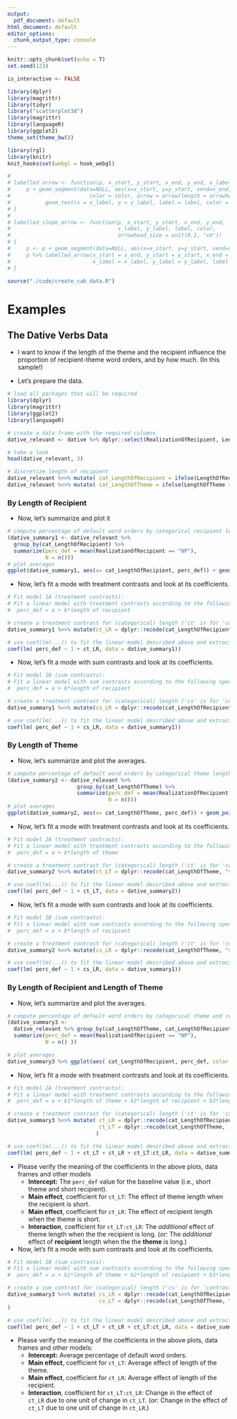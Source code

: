 ```yaml
---
output:
  pdf_document: default
html_document: default
editor_options: 
  chunk_output_type: console
---
```

  
```r
knitr::opts_chunk$set(echo = T)
set.seed(123)

is_interactive <- FALSE
```


```r

library(dplyr)
library(magrittr)
library(tidyr)
library("scatterplot3d")
library(magrittr)
library(languageR)
library(ggplot2)
theme_set(theme_bw())

library(rgl)
library(knitr)
knit_hooks$set(webgl = hook_webgl)

# 
# labelled_arrow <- function(p, x_start, y_start, x_end, y_end, x_label, y_label, label, color, arrowhead_size = unit(0.2, "cm")) {
#     p + geom_segment(data=NULL, aes(x=x_start, y=y_start, xend=x_end, yend=y_end), 
#                         color = color, arrow = arrow(length = arrowhead_size), size = 1) + 
#           geom_text(x = x_label, y = y_label, label = label, color = color)
# }
# 
# labelled_slope_arrow <- function(p, x_start, y_start, x_end, y_end, 
#                                  x_label, y_label, label, color, 
#                                  arrowhead_size = unit(0.2, "cm"))
# {
#     p <- p + geom_segment(data=NULL, aes(x=x_start, y=y_start, xend=x_end, yend=y_start), color = color, size = 1)
#     p %>% labelled_arrow(x_start = x_end, y_start = y_start, x_end = x_end, y_end = y_end, 
#                          x_label = x_label, y_label = y_label, label = label, color = color)
# }

source("./code/create_cab_data.R")

```



# Examples

## The Dative Verbs Data

- I want to know if the length of the theme and the recipient influence the proportion of recipient-theme word orders, and by how much. (In this sample!)

- Let's prepare the data.
```r

# load all packages that will be required
library(dplyr)
library(magrittr)
library(ggplot2)
library(languageR)

# create a data frame with the required columns 
dative_relevant <- dative %>% dplyr::select(RealizationOfRecipient, LengthOfRecipient, LengthOfTheme)

# take a look
head(dative_relevant, 3)

# discretize length of recipient 
dative_relevant %<>% mutate( cat_LengthOfRecipient = ifelse(LengthOfRecipient > median(LengthOfRecipient) , "long", "short") %>% as.factor() )
dative_relevant %<>% mutate( cat_LengthOfTheme = ifelse(LengthOfTheme > median(LengthOfTheme) , "long", "short") %>% as.factor() )

```



### By Length of Recipient

- Now, let's summarize and plot it
```r
# compute percentage of default word orders by categorical recipient length
(dative_summary1 <- dative_relevant %>% 
  group_by(cat_LengthOfRecipient) %>% 
  summarize(perc_def = mean(RealizationOfRecipient == "NP"), 
            N = n()))
# plot averages
ggplot(dative_summary1, aes(x= cat_LengthOfRecipient, perc_def)) + geom_point()
```

- Now, let's fit a mode with treatment contrasts and look at its coefficients.
```r
# Fit model 1A (treatment contrasts):
# Fit a linear model with treatment contrasts according to the following specification:
#  perc_def = a + b*length of recipient 

# create a treatment contrast for (categorical) length ('ct' is for 'contrast, treatment')
dative_summary1 %<>% mutate(ct_LR = dplyr::recode(cat_LengthOfRecipient, "short"=0, "long"=1))

# use coef(lm(...)) to fit the linear model described above and extract its coefficients
coef(lm( perc_def ~ 1 + ct_LR, data = dative_summary1))
```

- Now, let's fit a mode with sum contrasts and look at its coefficients.
```r
# Fit model 1B (sum contrasts):
# Fit a linear model with sum contrasts according to the following specification:
#  perc_def = a + b*length of recipient 

# create a treatment contrast for (categorical) length ('cs' is for 'contrast, sum')
dative_summary1 %<>% mutate(cs_LR = dplyr::recode(cat_LengthOfRecipient, "short"=-.5, "long"=.5))

# use coef(lm(...)) to fit the linear model described above and extract its coefficients
coef(lm( perc_def ~ 1 + cs_LR, data = dative_summary1))
```

### By Length of Theme

- Now, let's summarize and plot the averages.
```r
# compute percentage of default word orders by categorical theme length
(dative_summary2 <- dative_relevant %>% 
                      group_by(cat_LengthOfTheme) %>% 
                      summarize(perc_def = mean(RealizationOfRecipient == "NP"), 
                                N = n()))
# plot averages
ggplot(dative_summary2, aes(x= cat_LengthOfTheme, perc_def)) + geom_point()
```

- Now, let's fit a mode with treatment contrasts and look at its coefficients.
```r
# Fit model 2A (treatment contrasts):
# Fit a linear model with treatment contrasts according to the following specification:
#  perc_def = a + b*length of theme 

# create a treatment contrast for (categorical) length ('ct' is for 'contrast, treatment')
dative_summary2 %<>% mutate(ct_LT = dplyr::recode(cat_LengthOfTheme, "short"=0, "long"=1))

# use coef(lm(...)) to fit the linear model described above and extract its coefficients
coef(lm( perc_def ~ 1 + ct_LT, data = dative_summary2))
```

- Now, let's fit a mode with sum contrasts and look at its coefficients.
```r
# Fit model 1B (sum contrasts):
# Fit a linear model with sum contrasts according to the following specification:
#  perc_def = a + b*length of recipient 

# create a treatment contrast for (categorical) length ('ct' is for 'contrast, treatment')
dative_summary2 %<>% mutate(cs_LR = dplyr::recode(cat_LengthOfTheme, "short"=-.5, "long"=.5))

# use coef(lm(...)) to fit the linear model described above and extract its coefficients
coef(lm( perc_def ~ 1 + cs_LR, data = dative_summary1))
```


### By Length of Recipient and Length of Theme

- Now, let's summarize and plot the averages.

```r
# compute percentage of default word orders by categorical theme and recipient length
(dative_summary3 <-
  dative_relevant %>% group_by(cat_LengthOfTheme, cat_LengthOfRecipient) %>% 
  summarize(perc_def = mean(RealizationOfRecipient == "NP"), 
            N = n() ))

# plot averages
dative_summary3 %>% ggplot(aes( cat_LengthOfRecipient, perc_def, color = cat_LengthOfTheme, group = cat_LengthOfTheme)) + geom_point() + geom_line()
```

- Now, let's fit a mode with treatment contrasts and look at its coefficients.
```r
# Fit model 2A (treatment contrasts):
# Fit a linear model with treatment contrasts according to the following specification:
#  perc_def = a + b1*length of theme + b2*length of recipient + b3*length of theme*length of recipient

# create a treatment contrast for (categorical) length ('ct' is for 'contrast, treatment')
dative_summary3 %<>% mutate( ct_LR = dplyr::recode(cat_LengthOfRecipient, "short"=0, "long"=1),
                             ct_LT = dplyr::recode(cat_LengthOfTheme,     "short"=0, "long"=1)
                            )

# use coef(lm(...)) to fit the linear model described above and extract its coefficients
coef(lm( perc_def ~ 1 + ct_LT + ct_LR + ct_LT:ct_LR, data = dative_summary3))
```

- Please verify the meaning of the coefficients in the above plots, data frames and other models
  * **Intercept:** The `perc_def` value for the baseline value (i.e., short theme and short recipient). 
  * **Main effect**, coefficient for `ct_LT`: The effect of theme length when the recipient is short.
  * **Main effect**, coefficient for `ct_LR`: The effect of recipient length when the theme is short.
  * **Interaction**, coefficient for `ct_LT:ct_LR`: The *additional* effect of theme length when the the recipient is long. (*or:* The *additional* effect of **recipient** length when the the **theme** is long.)  


- Now, let's fit a mode with sum contrasts and look at its coefficients.
```r
# Fit model 1B (sum contrasts):
# Fit a linear model with sum contrasts according to the following specification:
#  perc_def = a + b1*length of theme + b2*length of recipient + b3*length of theme*length of recipient

# create a sum contrast for (categorical) length ('cs' is for 'contrast, sum')
dative_summary3 %<>% mutate( cs_LR = dplyr::recode(cat_LengthOfRecipient, "short"=-.5, "long"=.5),
                             cs_LT = dplyr::recode(cat_LengthOfTheme, "short"=-.5, "long"=.5)
)

# use coef(lm(...)) to fit the linear model described above and extract its coefficients
coef(lm( perc_def ~ 1 + ct_LT + ct_LR + ct_LT:ct_LR, data = dative_summary3))
```

- Please verify the meaning of the coefficients in the above plots, data frames and other models:
  * **Intercept:** Average percentage of default word orders.
  * **Main effect**, coefficient for `ct_LT`: Average effect of length of the theme.
  * **Main effect**, coefficient for `ct_LR`: Average effect of length of the recipient.
  * **Interaction**, coefficient for `ct_LT:ct_LR`: Change in the effect of `ct_LR` due to one unit of change in `ct_LT`. (*or:* Change in the effect of `ct_LT` due to one unit of change in `ct_LR`.)  



<!--
## The Sleep Data
  
- I want to know if bigger animals sleep more.
  
```r

mammalian_sleep <- 
  read.csv("./data/msleep_ggplot2.csv") %>% 
  dplyr::select(name, sleep_total, bodywt) %>%
  dplyr::rename(sleep_total_h = sleep_total, bodywt_kg = bodywt) %>%
  dplyr::mutate(sleep_total_h = round(sleep_total_h) )

head(mammalian_sleep)

ggplot(mammalian_sleep, aes(bodywt_kg, sleep_total_h)) + geom_point()
```
-->